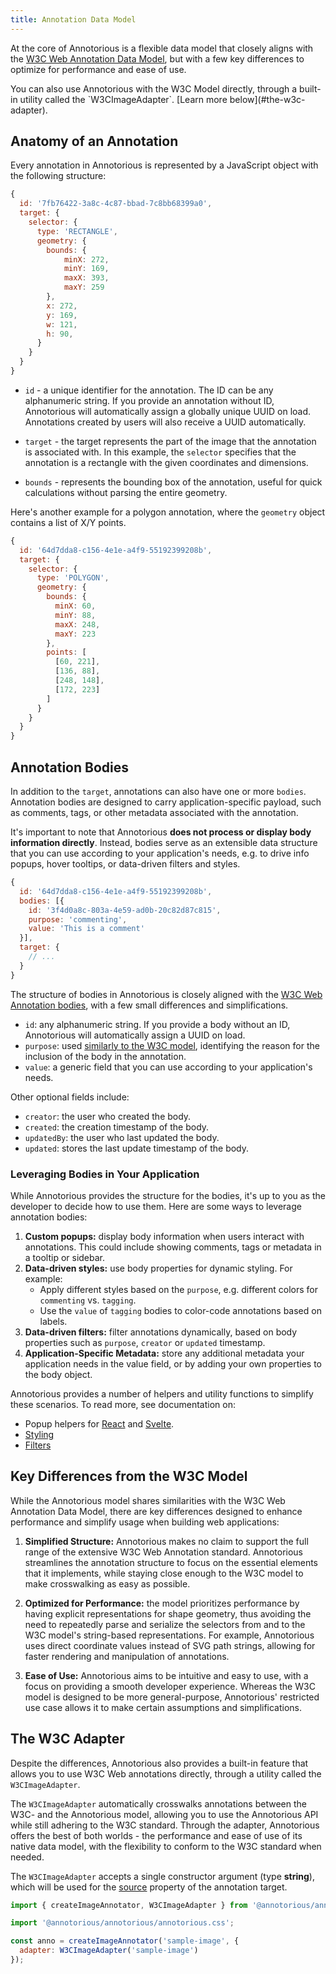 ```yaml
---
title: Annotation Data Model
---
```


At the core of Annotorious is a flexible data model that closely 
aligns with the [W3C Web Annotation Data Model](https://www.w3.org/TR/annotation-model/), 
but with a few key differences to optimize for performance and 
ease of use.

<Aside type="tip">
You can also use Annotorious with the W3C Model directly, through a built-in utility 
called the `W3CImageAdapter`. [Learn more below](#the-w3c-adapter).
</Aside>

## Anatomy of an Annotation

Every annotation in Annotorious is represented by a JavaScript 
object with the following structure:

```js
{
  id: '7fb76422-3a8c-4c87-bbad-7c8bb68399a0',
  target: {
    selector: {
      type: 'RECTANGLE',
      geometry: {
        bounds: {
            minX: 272,
            minY: 169,
            maxX: 393,
            maxY: 259
        },
        x: 272,
        y: 169,
        w: 121,
        h: 90,
      }
    }
  }
}
```

* `id` - a unique identifier for the annotation. The ID can be any 
  alphanumeric string. If you provide an annotation without ID, 
  Annotorious will automatically assign a globally unique UUID on load.
  Annotations created by users will also receive a UUID 
  automatically.

* `target` - the target represents the part of the image 
  that the annotation is associated with. In this example, the 
  `selector` specifies that the annotation is a 
  rectangle with the given coordinates and dimensions.

* `bounds` - represents the bounding box of the annotation, useful 
  for quick calculations without parsing the entire geometry.

Here's another example for a polygon annotation, where the 
`geometry` object contains a list of X/Y points.

```js 
{
  id: '64d7dda8-c156-4e1e-a4f9-55192399208b',
  target: {
    selector: {
      type: 'POLYGON',
      geometry: {
        bounds: {
          minX: 60,
          minY: 88,
          maxX: 248,
          maxY: 223
        },
        points: [
          [60, 221],
          [136, 88],
          [248, 148],
          [172, 223]
        ]
      }
    }
  }
}
```

## Annotation Bodies

In addition to the `target`, annotations can also have one or more 
`bodies`. Annotation bodies are designed to carry application-specific 
payload, such as comments, tags, or other metadata associated with 
the annotation.

It's important to note that Annotorious __does not process or display 
body information directly__. Instead, bodies serve as an extensible 
data structure that you can use according to your application's
needs, e.g. to drive info popups, hover tooltips, or data-driven 
filters and styles.

```js
{
  id: '64d7dda8-c156-4e1e-a4f9-55192399208b',
  bodies: [{
    id: '3f4d0a8c-803a-4e59-ad0b-20c82d87c815',
    purpose: 'commenting',
    value: 'This is a comment'
  }],
  target: { 
    // ...
  }
}
```

The structure of bodies in Annotorious is closely aligned with 
the [W3C Web Annotation bodies](https://www.w3.org/TR/annotation-model/#bodies-and-targets), 
with a few small differences and simplifications.

- `id`: any alphanumeric string. If you provide a body without an 
  ID, Annotorious will automatically assign a UUID on load.
- `purpose`: used [similarly to the W3C model](https://www.w3.org/TR/annotation-model/#motivation-and-purpose),
  identifying the reason for the inclusion of the body in the annotation.
- `value`: a generic field that you can use according to your 
  application's needs.

Other optional fields include:

- `creator`: the user who created the body.
- `created`: the creation timestamp of the body.
- `updatedBy`: the user who last updated the body.
- `updated`: stores the last update timestamp of the body.

### Leveraging Bodies in Your Application

While Annotorious provides the structure for the bodies, it's up 
to you as the developer to decide how to use them. Here are some 
ways to leverage annotation bodies:

1. __Custom popups:__ display body information when users 
  interact with annotations. This could include showing comments, 
  tags or metadata in a tooltip or sidebar.
2. __Data-driven styles:__ use body properties for dynamic styling. For example:
   * Apply different styles based on the `purpose`, e.g. different 
     colors for `commenting` vs. `tagging`.
   * Use the `value` of `tagging` bodies to color-code annotations
     based on labels.
3. __Data-driven filters:__ filter annotations dynamically, based 
   on body properties such as `purpose`, `creator` or `updated` 
   timestamp. 
4. __Application-Specific Metadata:__ store any additional 
   metadata your application needs in the value field, or by
   adding your own properties to the body object.

Annotorious provides a number of helpers and utility functions 
to simplify these scenarios. To read more, see documentation on:

* Popup helpers for [React](#) and [Svelte](#).
* [Styling](/api-reference/drawing-style)
* [Filters](/api-reference/filter) 

## Key Differences from the W3C Model

While the Annotorious model shares similarities with the W3C Web 
Annotation Data Model, there are key differences designed to 
enhance performance and simplify usage when building web applications:

1. __Simplified Structure:__ Annotorious makes no claim to support 
   the full range of the extensive W3C Web Annotation standard. 
   Annotorious streamlines the annotation structure to focus on the 
   essential elements that it implements, while staying close enough
   to the W3C model to make crosswalking as easy as possible.

2. __Optimized for Performance:__ the model prioritizes performance 
   by having explicit representations for shape geometry, thus avoiding 
   the need to repeatedly parse and serialize the selectors from and to 
   the W3C model's string-based representations. For example, Annotorious
   uses direct coordinate values instead of SVG path strings, allowing 
   for faster rendering and manipulation of annotations.

3. __Ease of Use:__ Annotorious aims to be intuitive and easy to use, 
   with a focus on providing a smooth developer experience. Whereas 
   the W3C model is designed to be more general-purpose, Annotorious' 
   restricted use case allows it to make certain assumptions and 
   simplifications.

## The W3C Adapter

Despite the differences, Annotorious also provides a built-in feature 
that allows you to use W3C Web annotations directly, through a 
utility called the `W3CImageAdapter`.

The `W3CImageAdapter` automatically crosswalks annotations between 
the W3C- and the Annotorious model, allowing you to use the Annotorious 
API while still adhering to the W3C standard. Through the adapter, 
Annotorious offers the best of both worlds - the performance and 
ease of use of its native data model, with the flexibility to conform 
to the W3C standard when needed.

The `W3CImageAdapter` accepts a single constructor argument (type __string__), which 
will be used for the [source](https://www.w3.org/TR/annotation-model/#specific-resources)
property of the annotation target.

```js
import { createImageAnnotator, W3CImageAdapter } from '@annotorious/annotorious';

import '@annotorious/annotorious/annotorious.css';

const anno = createImageAnnotator('sample-image', { 
  adapter: W3CImageAdapter('sample-image')
});
```


